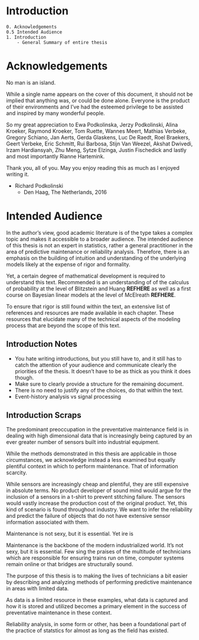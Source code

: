 # Introduction
```
0. Acknowledgements
0.5 Intended Audience
1. Introduction
	- General Summary of entire thesis
```


# Acknowledgements

No man is an island.

While a single name appears on the cover of this document, it should not be implied that anything was, or could be done alone. Everyone is the product of their environments and I've had the esteemed privilege to be assisted and inspired by many wonderful people. 

So my great appreciation to Ewa Podkolinska, Jerzy Podkolinski, Alina Kroeker, Raymond Kroeker, Tom Ruette, Wannes Meert, Mathias Verbeke, Gregory Schiano, Jan Aerts, Gerda Glaskens, Luc De Raedt, Roel Braekers, Geert Verbeke, Eric Schmitt, Rui Barbosa, Stijn Van Weezel, Akshat Dwivedi, Irzam Hardiansyah, Zhu Meng, Sytze Elzinga, Justin Fischedick and lastly and most importantly Rianne Hartemink.

Thank you, all of you. May you enjoy reading this as much as I enjoyed writing it.

- Richard Podkolinski
	- Den Haag, The Netherlands, 2016


# Intended Audience

In the author's view, good academic literature is of the type takes a complex topic and makes it accessible to a broader audience. The intended audience of this thesis is not an expert in statistics, rather a general practitioner in the area of predictive maintenance or reliability analysis. Therefore, there is an emphasis on the building of intuition and understanding of the underlying models likely at the expense of rigor and formality. 

Yet, a certain degree of mathematical development is required to understand this text. Recommended is an understanding of of the calculus of probability at the level of Blitzstein and Huang **REFHERE** as well as a first course on Bayesian linear models at the level of McElreath **REFHERE**. 

To ensure that rigor is still found within the text, an extensive list of references and resources are made available in each chapter. These resources  that elucidate many of the technical aspects of the modeling process that are beyond the scope of this text.








## Introduction Notes 
 - You hate writing introductions, but you still have to, and it still has to catch the attention of your audience and communicate clearly the priorities of the thesis. It doesn't have to be as thick as you think it does though. 
 - Make sure to clearly provide a structure for the remaining document. 
 - There is no need to justify any of the choices, do that within the text.
 - Event-history analysis vs signal processing



## Introduction Scraps


The predominant preoccupation in the preventative maintenance field is in dealing with high dimensional data that is increasingly being captured by an ever greater number of sensors built into industrial equipment. 

While the methods demonstrated in this thesis are applicable in those circumstances, we acknowledge instead a less examined but equally plentiful context in which to perform maintenance. That of information scarcity.

While sensors are increasingly cheap and plentiful, they are still expensive in absolute terms. No product developer of sound mind would argue for the inclusion of a sensors in a t-shirt to prevent stitching failure. The sensors would vastly increase the production cost of the original product. Yet, this kind of scenario is found throughout industry. We want to infer the reliability and predict the failure of objects that do not have extensive sensor information associated with them.

Maintenance is not sexy, but it is essential. 
Yet ire is 

Maintenance is the backbone of the modern industrialized world. It's not sexy, but it is essential. Few sing the praises of the multitude of technicians which are responsible for ensuring trains run on time, computer systems remain online or that bridges are structurally sound. 

The purpose of this thesis is to making the lives of technicians a bit easier by describing and analyzing methods of performing predictive maintenance in areas with limited data. 

As data is a limited resource in these examples, what data is captured and how it is stored and utilized becomes a primary element in the success of preventative maintenance in these context. 



Reliability analysis, in some form or other, has been a foundational part of the practice of statstics for almost as long as the field has existed. 




